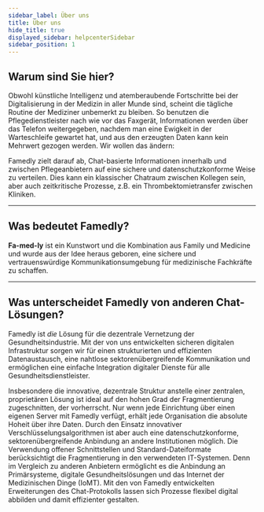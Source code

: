 ```yaml
---
sidebar_label: Über uns
title: Über uns
hide_title: true
displayed_sidebar: helpcenterSidebar
sidebar_position: 1
---
```


## Warum sind Sie hier?

Obwohl künstliche Intelligenz und atemberaubende Fortschritte bei der Digitalisierung in der Medizin in aller Munde sind, scheint die tägliche Routine der Mediziner unbemerkt zu bleiben. So benutzen die Pflegedienstleister nach wie vor das Faxgerät, Informationen werden über das Telefon weitergegeben, nachdem man eine Ewigkeit in der Warteschleife gewartet hat, und aus den erzeugten Daten kann kein Mehrwert gezogen werden. Wir wollen das ändern:

Famedly zielt darauf ab, Chat-basierte Informationen innerhalb und zwischen Pflegeanbietern auf eine sichere und datenschutzkonforme Weise zu verteilen. Dies kann ein klassischer Chatraum zwischen Kollegen sein, aber auch zeitkritische Prozesse, z.B. ein Thrombektomietransfer zwischen Kliniken.

---

## Was bedeutet Famedly?

**Fa-med-ly** ist ein Kunstwort und die Kombination aus Family und Medicine und wurde aus der Idee heraus geboren, eine sichere und vertrauenswürdige Kommunikationsumgebung für medizinische Fachkräfte zu schaffen.

---

## Was unterscheidet Famedly von anderen Chat-Lösungen?

Famedly ist _die_ Lösung für die dezentrale Vernetzung der Gesundheitsindustrie. Mit der von uns entwickelten sicheren digitalen Infrastruktur sorgen wir für einen strukturierten und effizienten Datenaustausch, eine nahtlose sektorenübergreifende Kommunikation und ermöglichen eine einfache Integration digitaler Dienste für alle Gesundheitsdienstleister.

Insbesondere die innovative, dezentrale Struktur anstelle einer zentralen, proprietären Lösung ist ideal auf den hohen Grad der Fragmentierung zugeschnitten, der vorherrscht. Nur wenn jede Einrichtung über einen eigenen Server mit Famedly verfügt, erhält jede Organisation die absolute Hoheit über ihre Daten. Durch den Einsatz innovativer Verschlüsselungsalgorithmen ist aber auch eine datenschutzkonforme, sektorenübergreifende Anbindung an andere Institutionen möglich. Die Verwendung offener Schnittstellen und Standard-Dateiformate berücksichtigt die Fragmentierung in den verwendeten IT-Systemen. Denn im Vergleich zu anderen Anbietern ermöglicht es die Anbindung an Primärsysteme, digitale Gesundheitslösungen und das Internet der Medizinischen Dinge (IoMT). Mit den von Famedly entwickelten Erweiterungen des Chat-Protokolls lassen sich Prozesse flexibel digital abbilden und damit effizienter gestalten.
